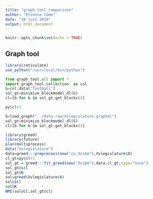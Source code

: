 ```yaml
---
title: "graph_tool_comparison"
author: "Etienne Côme"
date: "26 juin 2019"
output: html_document
---
```


```r
knitr::opts_chunk$set(echo = TRUE)
```

## Graph tool 


```r
library(reticulate)
use_python("/usr/local/bin/python")
```


```python
from graph_tool.all import *
import graph_tool.collection  as col
G=col.data["football"]
sol_gt=minimize_blockmodel_dl(G)
cl=[b for b in sol_gt.get_blocks()]
```


```r
py$cl+1
```

```python
G=load_graph("../data-raw/Xvlegislature.graphml")
sol_gt=minimize_blockmodel_dl(G)
cl=[b for b in sol_gt.get_blocks()]
```

```r
library(greed)
library(future)
plan(multiprocess)
data("Xvlegislature")
data=greed:::preprocess(new("co_dcsbm"),Xvlegislature$X)
cl_gt=py$cl+1
sol_gt = greed:::fit_greed(new("dcsbm"),data,cl_gt,type="none")
sol_gt@icl
sol_gt@K
sol=greed(Xvlegislature$X)
sol@icl
sol@K
NMI(sol@cl,sol_gt@cl)
```

